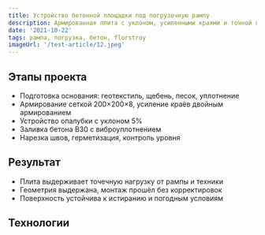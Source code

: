 ```yaml
---
title: Устройство бетонной площадки под погрузочную рампу
description: Армированная плита с уклоном, усиленными краями и точной геометрией для установки рампы
date: '2021-10-22'
tags: рампа, погрузка, бетон, florstroy
imageUrl: '/test-article/12.jpeg'
---
```


<Quote
  content="Площадка выполнена с усилением краевых зон и точной геометрией под монтаж рампы."
  author="FlorStroy"
  cite="https://florstroy.ru/"
/>

## Этапы проекта

- Подготовка основания: геотекстиль, щебень, песок, уплотнение
- Армирование сеткой 200×200×8, усиление краёв двойным армированием
- Устройство опалубки с уклоном 5%
- Заливка бетона B30 с виброуплотнением
- Нарезка швов, герметизация, контроль уровня

<ArticleImage src="/test-article/12.jpeg" alt="Бетонная площадка под погрузочную рампу" />

## Результат

- Плита выдерживает точечную нагрузку от рампы и техники
- Геометрия выдержана, монтаж прошёл без корректировок
- Поверхность устойчива к истиранию и погодным условиям

<Quote
  content="Рампа установлена без подрезки — площадка идеально подошла по проекту."
  author="Монтажник FlorStroy"
  cite="https://florstroy.ru/"
/>

## Технологии

<Code
  code="Бетон B30 W8 F300  
Армирование: сетка 200×200×8 + двойное по краям  
Герметик: Sika RampSeal  
Оборудование: виброрейка, нивелир, шовный резчик"
  language="text"
/>
